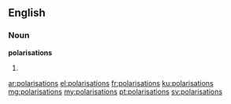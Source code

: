 ==English==

===Noun===
'''polarisations'''

# {{context|British|lang=en}} {{plural of|polarisation}}

[[ar:polarisations]]
[[el:polarisations]]
[[fr:polarisations]]
[[ku:polarisations]]
[[mg:polarisations]]
[[my:polarisations]]
[[pt:polarisations]]
[[sv:polarisations]]